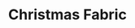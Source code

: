 ---
title: "Christmas Fabric"
subtitle: ""
creator: ""
categories: ["christmas"]
featuredImage: "../src/assets/images/item/christmas/DSC02659.png"
views: ["../src/assets/images/item/christmas/DSC02659.png","../src/assets/images/item/christmas/DSC02660.png"]
nextItem: []
---
